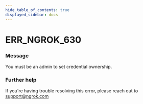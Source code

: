 ```yaml
---
hide_table_of_contents: true
displayed_sidebar: docs
---
```



# ERR_NGROK_630

### Message
You must be an admin to set credential ownership.

<ErrorDetails error='err_ngrok_630' />


### Further help
If you're having trouble resolving this error, please reach out to [support@ngrok.com](mailto:support@ngrok.com?subject=Help%20with%20ERR_NGROK_630)

